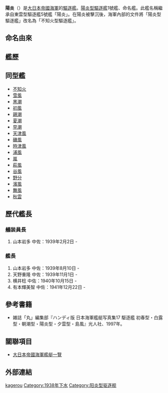 {{多個問題|
{{expand|time=2014-11-26T09:31:02+00:00}}
{{refimprove|time=2014-11-26T09:31:02+00:00}}
}}
{{軍艦模板
|名稱= {{lang|ja|陽炎}}<br /> <small>{{lang|ja|かげろう}}
|名稱2=
|圖片= 
|照片說明=
|圖片2= 
|照片說明2= 
|艦種= [[驅逐艦|驅逐艦]]
|擁有國= 
|艦級= [[陽炎型驅逐艦|陽炎型驅逐艦]]
|製造= [[舞鶴海軍工廠|舞鶴工廠]]
|動工= 1937年9月3日
|下水= 1938年9月27日
|服役= 1939年11月6日
|退役= 
|結局= 1943年5月8日遭擊沉
|除籍= 1943年6月20日
|基準= 2,033噸
|滿載= 5,500噸
|長度= 118.5米
|闊度= 10.8米
|吃水= 3.8米
|極速= 35.5節
|鍋爐=
|引擎=
|出力= 52000匹
|續航= 5,000海浬（18節）
|乘員= 239人
|裝甲=
|艦載機= 
|裝備= 
50倍徑三年式12.7cm連裝砲 3基6門<br />九六式25mm連裝機槍 2基4門<br />九二式61cm四連裝魚雷發射管 2基8門<br />九三式魚雷16枚<br />九四式爆雷投射機 1座<br />爆雷投下台 6座<br />爆雷 18至36枚<br />九三式探信儀<br />九三式聴音機}}
'''陽炎'''（{{lang|ja|かげろう}}）是[[大日本帝國海軍|大日本帝國海軍]]的[[驅逐艦|驅逐艦]]。[[陽炎型驅逐艦|陽炎型驅逐艦]]1號艦、命名艦。此艦名稱繼承自東雲型驅逐艦5號艦「陽炎」。在陽炎被擊沉後，海軍內部的文件將「陽炎型驅逐艦」改名為「不知火型驅逐艦」。

==命名由來==

==艦歷==

==同型艦==
* [[不知火號驅逐艦|不知火]]
* [[雪風號驅逐艦|雪風]]
* [[黑潮號驅逐艦|黑潮]]
* [[初風號驅逐艦|初風]]
* [[親潮號驅逐艦|親潮]]
* [[夏潮號驅逐艦|夏潮]]
* [[早潮號驅逐艦|早潮]]
* [[天津風號驅逐艦|天津風]]
* [[磯風號驅逐艦|磯風]]
* [[時津風號驅逐艦|時津風]]
* [[浦風號驅逐艦|浦風]]
* [[嵐號驅逐艦|嵐]]
* [[萩風號驅逐艦|萩風]]
* [[谷風號驅逐艦|谷風]]
* [[野分_(陽炎型駆逐艦)|野分]]
* [[濱風號驅逐艦|濱風]]
* [[舞風號驅逐艦|舞風]]
* [[秋雲號驅逐艦|秋雲]]


==歷代艦長==
===艤装員長===
#山本岩多 中佐：1939年2月2日 -
===艦長===
#山本岩多 中佐：1939年8月10日 -
#天野重隆 中佐：1939年11月1日 -
#横井稔 中佐：1940年10月15日 -
#有本輝美智 中佐：1941年12月22日 -

== 參考書籍 ==
*雑誌「丸」編集部『ハンディ版 日本海軍艦艇写真集17 駆逐艦 初春型・白露型・朝潮型・陽炎型・夕雲型・島風』光人社、1997年。
== 關聯項目 ==
* [[大日本帝國海軍艦艇一覽|大日本帝國海軍艦艇一覽]]

== 外部連結 ==


{{陽炎型驅逐艦}}

[[Category:日本驅逐艦|kagerou]]
[[Category:1938年下水|Category:1938年下水]]
[[Category:阳炎型驱逐舰|Category:阳炎型驱逐舰]]